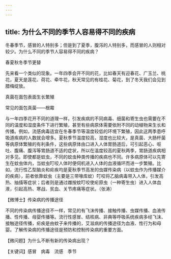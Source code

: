 ```yaml
---
---
---
```

title: 为什么不同的季节人容易得不同的疾病
---




冬春季节，感冒的人特别多；但是到了夏季，腹泻的人特别多，而感冒的人则相对较少。为什么不同的季节人容易得不同的疾病？

春夏秋冬季节更替



先来看一个类似的现象。一年四季会开不同的花，比如春天有迎春花、广玉兰、桃花，夏天是莲花、荷花、牵牛花，秋天常见的有桂花、菊花，到了冬天我们会见到腊梅绽放。

真菌在面包表面生长繁殖



常见的面包真菌——根霉



与一年四季花开不同的道理一样，引发疾病的不同病毒、细菌和寄生虫也需要在不同的温度和湿度条件下进行繁殖，甚至有些病原体需要依附不同的动植物来生长和传播。例如，流感病毒适宜在冬春季节等温度较低的环境下繁殖，因此这两季患呼吸道疾病的人数就会增多。夏秋季节温度较高，湿度也比较大，是真菌、大肠杆菌等病原体繁殖的有利条件，这些病原体由口进入人体胃肠道后，可引起恶心、呕吐、腹痛、腹泻等胃肠道不适的症状，所以在温度较高的夏秋两季，胃肠道疾病相对多见。即使都是蚊虫，不同的蚊虫种类传播的疾病也不同。许多病原体可以先寄生在蚊虫体内，当蚊虫叮咬人体时便伺机进入人体的血液循环而进一步繁殖。比如，流行性乙型脑炎和疟疾均是夏秋季节高发的虫媒传染病（以蚊虫作为传播媒介的疾病），前者依靠蚊虫（主要是三带喙库蚊）叮咬将乙脑病毒带入人体，引发高热、抽搐等症状；后者则是通过雌按蚊叮咬使疟原虫（一种寄生虫）进入人体血液，引起高热、寒战、贫血、关节疼痛等症状。（张涛）





【微博士】传染病的传播途径

不同的传染病传播途径不一样，常见的有飞沫传播、接触传播、虫媒传播、血液传播、性传播、母婴传播等。流行性感冒、结核病、非典等呼吸系统疾病多经飞沫、接触途径传播，疟疾是由蚊子来传播的，艾滋病的传播途径为血液、性行为和母婴。了解传染病的传播途径是预防和控制传染病的重要方面。

【微问题】为什么不断有新的传染病出现？

【关键词】感冒　病毒　流感　季节